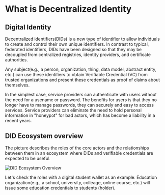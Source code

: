 # What is Decentralized Identity

## Digital Identity

Decentralized identifiers(DIDs) is a new type of identifier to allow individuals to create and control their own unique identifiers.
In contrast to typical, federated identifiers, DIDs have been designed so that they may be decoupled from centralized registries, identity providers, and certificate authorities.

Any subject(e.g., a person, organization, thing, data model, abstract entity, etc.) can use these identifiers to obtain Verifiable Credential (VC) from trusted organizations and present these credentials as proof of claims about themselves.

In the simplest case, service providers can authenticate with users without the need for a usename or password. The benefits for users is that they no longer have to manage passwords, they can securely and easy to access services. Service providers can eliminate the need to hold personal information in "honeypot" for bad actors, which has become a liability in a recent years.

## DID Ecosystem overview
The picture describes the roles of the core actors and the relationships between them in an ecosystem where DIDs and verifiable credentials are expected to be useful. 

![DID Ecosystem Overview](../assets/ecosystem-overview.svg)

Let's check the roles with a digital student wallet as an example: Education organization(e.g., a school, university, colleage, online course, etc.) will issue some education credentials to students (holder). 